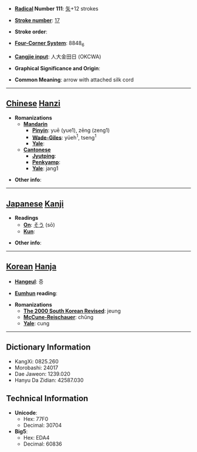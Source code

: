 * '''[[Wiktionary:Chinese radical index| Radical]] Number 111''': [[Wiktionary:Chinese radical index 矢|矢]]+12 strokes

* '''[[Wiktionary:Chinese total strokes index|Stroke number]]''': [[Wiktionary:Chinese total strokes index 17|17]]

* '''Stroke order''': 

* '''[[Wiktionary:Chinese four corner index|Four-Corner System]]''': 8848<sub>6</sub>

* '''[[Wiktionary:Chinese Cangjie index|Cangjie input]]''': 人大金田日 (OKCWA)

* '''Graphical Significance and Origin''': 

* '''Common Meaning''': arrow with attached silk cord

----

== [[Chinese]] [[Hanzi]] ==

* '''Romanizations'''
** '''[[Mandarin]]'''
*** '''[[Pinyin]]''': yuē (yue1), zēng (zeng1)
*** '''[[Wade-Giles]]''': yüeh<sup>1</sup>, tseng<sup>1</sup>
*** '''[[Yale]]''': 
** '''[[Cantonese]]'''
*** '''[[Jyutping]]''':
*** '''[[Penkyamp]]''': 
*** '''[[Yale]]''': jang1

* '''Other info''': 

----

== [[Japanese]] [[Kanji]] ==

* '''Readings'''
** '''[[On]]''': [[そう]] (sō)
** '''[[Kun]]''': 

* '''Other info''':  

----

== [[Korean]] [[Hanja]] ==

* '''[[Hangeul]]''': 증

* '''[[Eumhun]] reading''': 

* '''Romanizations'''
** '''[[The 2000 South Korean Revised Romanization|The 2000 South Korean Revised]]''': jeung
** '''[[McCune-Reischauer]]''': chŭng
** '''[[Yale]]''': cung

----

== Dictionary Information ==

* KangXi: 0825.260
* Morobashi: 24017
* Dae Jaweon: 1239.020
* Hanyu Da Zidian: 42587.030

== Technical Information ==

* '''Unicode''':
** Hex: 77F0
** Decimal: 30704
* '''Big5''':
** Hex: EDA4
** Decimal: 60836